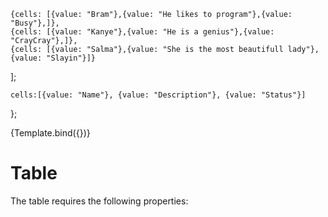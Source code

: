 
<Meta title="Table" 
    component={Table} 
    argTypes={{}}
/>


    {cells: [{value: "Bram"},{value: "He likes to program"},{value: "Busy"},]},
    {cells: [{value: "Kanye"},{value: "He is a genius"},{value: "CrayCray"},]},
    {cells: [{value: "Salma"},{value: "She is the most beautifull lady"},{value: "Slayin"}]}
];

    cells:[{value: "Name"}, {value: "Description"}, {value: "Status"}]
};

<Canvas>
    <Story name="Primary" args={{dataRows: rows, dataHeader: header}}>
        {Template.bind({})}
    </Story>
</Canvas> 

# Table

The table requires the following properties:

<Props of={Table} />
